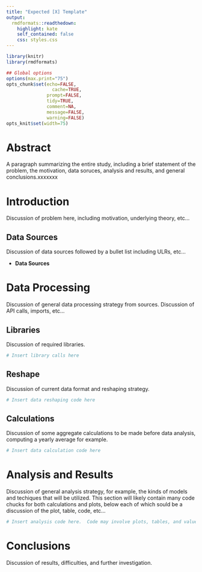 ```yaml
---
title: "Expected [X] Template"
output:
  rmdformats::readthedown:
    highlight: kate
    self_contained: false
    css: styles.css
---
```


```r
library(knitr)
library(rmdformats)

## Global options
options(max.print="75")
opts_chunk$set(echo=FALSE,
	             cache=TRUE,
               prompt=FALSE,
               tidy=TRUE,
               comment=NA,
               message=FALSE,
               warning=FALSE)
opts_knit$set(width=75)
```

# Abstract
A paragraph summarizing the entire study, including a brief statement of the 
problem, the motivation, data soruces, analysis and results, and general 
conclusions.xxxxxxx

# Introduction
Discussion of problem here, including motivation, underlying theory, etc...

## Data Sources
Discussion of data sources followed by a bullet list including ULRs, etc...

* **Data Sources**
    
# Data Processing
Discussion of general data processing strategy from sources.  Discussion of API
calls, imports, etc...

## Libraries
Discussion of required libraries.
```r
# Insert library calls here
```

## Reshape
Discussion of current data format and reshaping strategy.

```r
# Insert data reshaping code here
```

## Calculations
Discussion of some aggregate calculations to be made before data analysis, 
computing a yearly average for example.

```r
# Insert data calculation code here
```

# Analysis and Results
Discussion of general analysis strategy, for example, the kinds of models and 
techiques that will be utilized.  This section will likely contain many code 
chucks for both calculations and plots, below each of which sould be a 
discussion of the plot, table, code, etc...

```r
# Insert analysis code here.  Code may involve plots, tables, and values.
```

# Conclusions
Discussion of results, difficulties, and further investigation.
